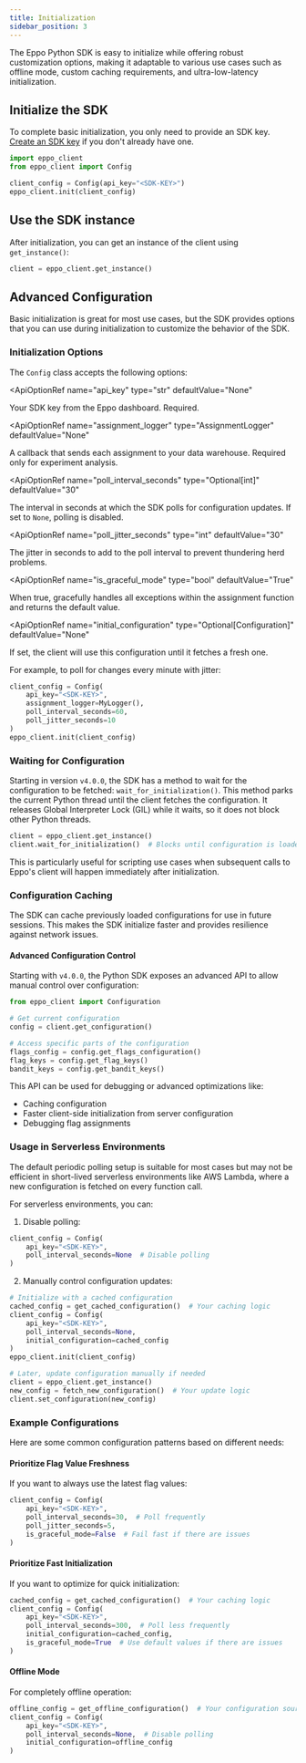 ```yaml
---
title: Initialization
sidebar_position: 3
---
```



The Eppo Python SDK is easy to initialize while offering robust customization options, making it adaptable to various use cases such as offline mode, custom caching requirements, and ultra-low-latency initialization.

## Initialize the SDK

To complete basic initialization, you only need to provide an SDK key. [Create an SDK key](/sdks/sdk-keys) if you don't already have one.

```python
import eppo_client
from eppo_client import Config

client_config = Config(api_key="<SDK-KEY>")
eppo_client.init(client_config)
```

## Use the SDK instance

After initialization, you can get an instance of the client using `get_instance()`:

```python
client = eppo_client.get_instance()
```

## Advanced Configuration

Basic initialization is great for most use cases, but the SDK provides options that you can use during initialization to customize the behavior of the SDK.

### Initialization Options

The `Config` class accepts the following options:

<ApiOptionRef 
  name="api_key"
  type="str"
  defaultValue="None"
>

Your SDK key from the Eppo dashboard. Required.
</ApiOptionRef>

<ApiOptionRef 
  name="assignment_logger"
  type="AssignmentLogger"
  defaultValue="None"
>

A callback that sends each assignment to your data warehouse. Required only for experiment analysis.
</ApiOptionRef>

<ApiOptionRef 
  name="poll_interval_seconds"
  type="Optional[int]"
  defaultValue="30"
>

The interval in seconds at which the SDK polls for configuration updates. If set to `None`, polling is disabled.
</ApiOptionRef>

<ApiOptionRef 
  name="poll_jitter_seconds"
  type="int"
  defaultValue="30"
>

The jitter in seconds to add to the poll interval to prevent thundering herd problems.
</ApiOptionRef>

<ApiOptionRef 
  name="is_graceful_mode"
  type="bool"
  defaultValue="True"
>

When true, gracefully handles all exceptions within the assignment function and returns the default value.
</ApiOptionRef>

<ApiOptionRef 
  name="initial_configuration"
  type="Optional[Configuration]"
  defaultValue="None"
>

If set, the client will use this configuration until it fetches a fresh one.
</ApiOptionRef>

For example, to poll for changes every minute with jitter:

```python
client_config = Config(
    api_key="<SDK-KEY>",
    assignment_logger=MyLogger(),
    poll_interval_seconds=60,
    poll_jitter_seconds=10
)
eppo_client.init(client_config)
```

### Waiting for Configuration

Starting in version `v4.0.0`, the SDK has a method to wait for the configuration to be fetched: `wait_for_initialization()`. This method parks the current Python thread until the client fetches the configuration. It releases Global Interpreter Lock (GIL) while it waits, so it does not block other Python threads.

```python
client = eppo_client.get_instance()
client.wait_for_initialization()  # Blocks until configuration is loaded
```

This is particularly useful for scripting use cases when subsequent calls to Eppo's client will happen immediately after initialization.

### Configuration Caching

The SDK can cache previously loaded configurations for use in future sessions. This makes the SDK initialize faster and provides resilience against network issues.

#### Advanced Configuration Control

Starting with `v4.0.0`, the Python SDK exposes an advanced API to allow manual control over configuration:

```python
from eppo_client import Configuration

# Get current configuration
config = client.get_configuration()

# Access specific parts of the configuration
flags_config = config.get_flags_configuration()
flag_keys = config.get_flag_keys()
bandit_keys = config.get_bandit_keys()
```

This API can be used for debugging or advanced optimizations like:
- Caching configuration
- Faster client-side initialization from server configuration
- Debugging flag assignments

### Usage in Serverless Environments

The default periodic polling setup is suitable for most cases but may not be efficient in short-lived serverless environments like AWS Lambda, where a new configuration is fetched on every function call.

For serverless environments, you can:

1. Disable polling:
```python
client_config = Config(
    api_key="<SDK-KEY>",
    poll_interval_seconds=None  # Disable polling
)
```

2. Manually control configuration updates:
```python
# Initialize with a cached configuration
cached_config = get_cached_configuration()  # Your caching logic
client_config = Config(
    api_key="<SDK-KEY>",
    poll_interval_seconds=None,
    initial_configuration=cached_config
)
eppo_client.init(client_config)

# Later, update configuration manually if needed
client = eppo_client.get_instance()
new_config = fetch_new_configuration()  # Your update logic
client.set_configuration(new_config)
```

### Example Configurations

Here are some common configuration patterns based on different needs:

#### Prioritize Flag Value Freshness
If you want to always use the latest flag values:

```python
client_config = Config(
    api_key="<SDK-KEY>",
    poll_interval_seconds=30,  # Poll frequently
    poll_jitter_seconds=5,
    is_graceful_mode=False  # Fail fast if there are issues
)
```

#### Prioritize Fast Initialization
If you want to optimize for quick initialization:

```python
cached_config = get_cached_configuration()  # Your caching logic
client_config = Config(
    api_key="<SDK-KEY>",
    poll_interval_seconds=300,  # Poll less frequently
    initial_configuration=cached_config,
    is_graceful_mode=True  # Use default values if there are issues
)
```

#### Offline Mode
For completely offline operation:

```python
offline_config = get_offline_configuration()  # Your configuration source
client_config = Config(
    api_key="<SDK-KEY>",
    poll_interval_seconds=None,  # Disable polling
    initial_configuration=offline_config
)